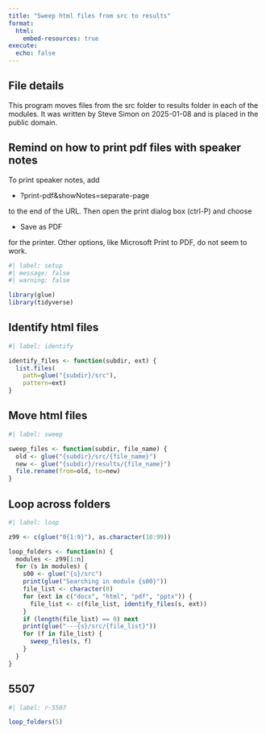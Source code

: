 ```yaml
---
title: "Sweep html files from src to results"
format: 
  html:
    embed-resources: true
execute: 
  echo: false
---
```


## File details

This program moves files from the src folder to results folder in each of the modules. It was written by Steve Simon on 2025-01-08 and is placed in the public domain. 

## Remind on how to print pdf files with speaker notes

To print speaker notes, add

-   ?print-pdf&showNotes=separate-page 

to the end of the URL. Then open the print dialog box (ctrl-P) and choose

-   Save as PDF

for the printer. Other options, like Microsoft Print to PDF, do not seem to work.

```r
#| label: setup
#| message: false
#| warning: false

library(glue)
library(tidyverse)
```

## Identify html files

```r
#| label: identify

identify_files <- function(subdir, ext) {
  list.files(
    path=glue("{subdir}/src"),
    pattern=ext)
}
```

## Move html files

```r
#| label: sweep

sweep_files <- function(subdir, file_name) {
  old <- glue("{subdir}/src/{file_name}")
  new <- glue("{subdir}/results/{file_name}")
  file.rename(from=old, to=new)
}
```

## Loop across folders

```r
#| label: loop

z99 <- c(glue("0{1:9}"), as.character(10:99))

loop_folders <- function(n) {
  modules <- z99[1:n]
  for (s in modules) {
  	s00 <- glue("{s}/src")
    print(glue("Searching in module {s00}"))
    file_list <- character(0)
    for (ext in c("docx", "html", "pdf", "pptx")) {
      file_list <- c(file_list, identify_files(s, ext))
    }
    if (length(file_list) == 0) next
    print(glue("---{s}/src/{file_list}"))
    for (f in file_list) {
      sweep_files(s, f)
    }
  }
}
```

## 5507

```r
#| label: r-5507

loop_folders(5)
```
